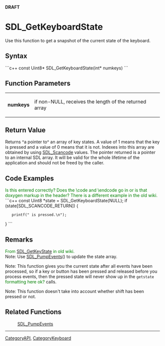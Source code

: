 <!-- pragma section-numbers off -->
<!-- pragma disable-camelcase -->
'''DRAFT'''

= SDL_GetKeyboardState =
Use this function to get a snapshot of the current state of the keyboard.


== Syntax ==
```c++
const Uint8* SDL_GetKeyboardState(int* numkeys)
```

== Function Parameters ==
{|
|'''numkeys'''
|if non-NULL, receives the length of the returned array
|}

== Return Value ==
Returns ^a pointer to^ an array of key states. A value of 1 means that the key is pressed and a value of 0 means that it is not. Indexes into this array are obtained by using [[SDL_Scancode]] values. The pointer returned is a pointer to an internal SDL array. It will be valid for the whole lifetime of the application and should not be freed by the caller.

== Code Examples ==
<span style="color: green;">Is this entered correctly? Does the \code and \endcode go in or is that doxygen markup in the header?  There is a different example in the old wiki.</span>
```c++
const Uint8 *state = SDL_GetKeyboardState(NULL);
if (state[SDL_SCANCODE_RETURN]) {
    printf("<RETURN> is pressed.\n");
}
```

== Remarks ==
<span style="color: green;">From [[SDL_GetKeyState]] in old wiki.</span><br/>
Note: Use [[SDL_PumpEvents]]() to update the state array.

Note: This function gives you the current state after all events have been processed, so if a key or button has been pressed and released before you process events, then the pressed state will never show up in the <code>getstate</code> <span style="color: green;">formatting here ok?</span> calls.

Note: This function doesn't take into account whether shift has been pressed or not. <br/>

== Related Functions ==
:[[SDL_PumpEvents]]

----
[[CategoryAPI]], [[CategoryKeyboard]]
